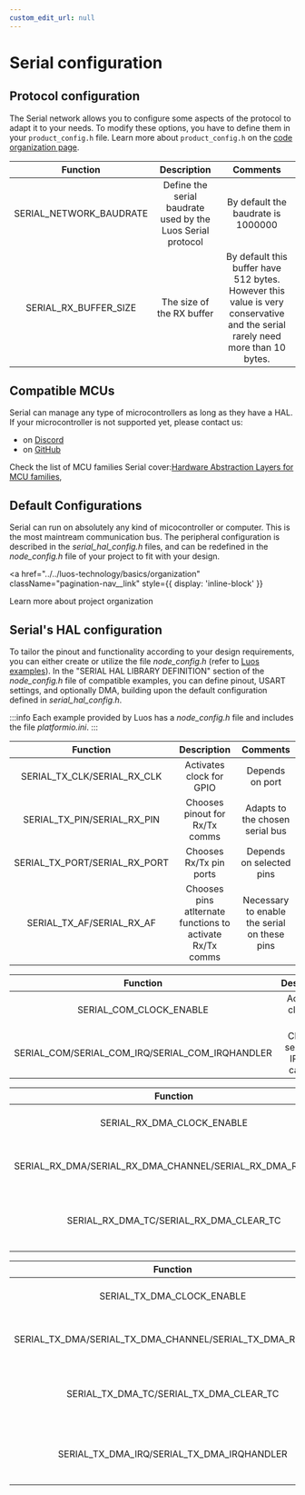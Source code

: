```yaml
---
custom_edit_url: null
---
```



# Serial configuration

## Protocol configuration

The Serial network allows you to configure some aspects of the protocol to adapt it to your needs. To modify these options, you have to define them in your `product_config.h` file.
Learn more about `product_config.h` on the [code organization page](../../luos-technology/basics/organization).

|        Function         |                         Description                         |                                                           Comments                                                            |
| :---------------------: | :---------------------------------------------------------: | :---------------------------------------------------------------------------------------------------------------------------: |
| SERIAL_NETWORK_BAUDRATE | Define the serial baudrate used by the Luos Serial protocol |                                              By default the baudrate is 1000000                                               |
|  SERIAL_RX_BUFFER_SIZE  |                  The size of the RX buffer                  | By default this buffer have 512 bytes. However this value is very conservative and the serial rarely need more than 10 bytes. |

## Compatible MCUs

Serial can manage any type of microcontrollers as long as they have a HAL. If your microcontroller is not supported yet, please contact us:

- on <a href="https://discord.gg/luos" target="_blank" rel="external nofollow">Discord</a>
- on <a href="https://github.com/Luos-io/luos_engine/issues/new?assignees=nicolas-rabault&labels=porting&template=porting-request.md&title=%5BMCU+PORTING%5D+" target="_blank">GitHub</a>

Check the list of MCU families Serial cover:<a href="https://github.com/Luos-io/luos_engine/tree/main/network/serial_network/HAL" target="_blank">Hardware Abstraction Layers for MCU families</a>,

## Default Configurations

Serial can run on absolutely any kind of micocontroller or computer. This is the most maintream communication bus. The peripheral configuration is described in the _serial_hal_config.h_ files, and can be redefined in the _node_config.h_ file of your project to fit with your design.

<a
  href="../../luos-technology/basics/organization"
  className="pagination-nav__link"
  style={{ display: 'inline-block' }}
>
  Learn more about project organization
</a>

## Serial's HAL configuration

To tailor the pinout and functionality according to your design requirements, you can either create or utilize the file _node_config.h_ (refer to [Luos examples](https://github.com/Luos-io/luos_engine/tree/main/examples)).
In the "SERIAL HAL LIBRARY DEFINITION" section of the _node_config.h_ file of compatible examples, you can define pinout, USART settings, and optionally DMA, building upon the default configuration defined in _serial_hal_config.h_.

:::info
Each example provided by Luos has a _node_config.h_ file and includes the file _platformio.ini_.
:::

<Tabs>
    <TabItem value="Pinout" label="Pinout">

|           Function            |                        Description                        |                   Comments                   |
| :---------------------------: | :-------------------------------------------------------: | :------------------------------------------: |
|  SERIAL_TX_CLK/SERIAL_RX_CLK  |                 Activates clock for GPIO                  |               Depends on port                |
|  SERIAL_TX_PIN/SERIAL_RX_PIN  |              Chooses pinout for Rx/Tx comms               |       Adapts to the chosen serial bus        |
| SERIAL_TX_PORT/SERIAL_RX_PORT |                  Chooses Rx/Tx pin ports                  |           Depends on selected pins           |
|   SERIAL_TX_AF/SERIAL_RX_AF   | Chooses pins atlternate functions to activate Rx/Tx comms | Necessary to enable the serial on these pins |

</TabItem>
<TabItem value="Communication" label="Communication">

|                    Function                     |             Description              |            Comments             |
| :---------------------------------------------: | :----------------------------------: | :-----------------------------: |
|             SERIAL_COM_CLOCK_ENABLE             |      Activates clock for serial      |      Depends on serial bus      |
| SERIAL_COM/SERIAL_COM_IRQ/SERIAL_COM_IRQHANDLER | Chooses serial bus, IRQ and callback | Adapts to the serial bus chosen |

</TabItem>
<TabItem value="RX DMA" label="RX DMA(optional)">

|                         Function                          |                Description                |                Comments                |
| :-------------------------------------------------------: | :---------------------------------------: | :------------------------------------: |
|                SERIAL_RX_DMA_CLOCK_ENABLE                 |          Activates clock for DMA          |           Necessary for DMA            |
| SERIAL_RX_DMA/SERIAL_RX_DMA_CHANNEL/SERIAL_RX_DMA_REQUEST | Chooses The DMA and the link with Serial  |           Necessary for DMA            |
|          SERIAL_RX_DMA_TC/SERIAL_RX_DMA_CLEAR_TC          | Indicate the transfert complete interface | Necessary for transfert complete event |

</TabItem>

<TabItem value="TX DMA" label="TX DMA(optional)">

|                         Function                          |                Description                |                Comments                |
| :-------------------------------------------------------: | :---------------------------------------: | :------------------------------------: |
|                SERIAL_TX_DMA_CLOCK_ENABLE                 |          Activates clock for DMA          |           Necessary for DMA            |
| SERIAL_TX_DMA/SERIAL_TX_DMA_CHANNEL/SERIAL_TX_DMA_REQUEST | Chooses The DMA and the link with Serial  |           Necessary for DMA            |
|          SERIAL_TX_DMA_TC/SERIAL_TX_DMA_CLEAR_TC          | Indicate the transfert complete interface | Necessary for transfert complete event |
|        SERIAL_TX_DMA_IRQ/SERIAL_TX_DMA_IRQHANDLER         |          Manage the IRQ callback          | Necessary for transfert complete event |

</TabItem>

</Tabs>
